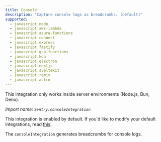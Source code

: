 ```yaml
---
title: Console
description: "Capture console logs as breadcrumbs. (default)"
supported:
  - javascript.node
  - javascript.aws-lambda
  - javascript.azure-functions
  - javascript.connect
  - javascript.express
  - javascript.fastify
  - javascript.gcp-functions
  - javascript.koa
  - javascript.electron
  - javascript.nextjs
  - javascript.sveltekit
  - javascript.remix
  - javascript.astro
---
```


<Alert level="info">
  This integration only works inside server environments (Node.js, Bun, Deno).
</Alert>

_Import name: `Sentry.consoleIntegration`_

This integration is enabled by default. If you'd like to modify your default integrations, read [this](./../#modifying-default-integrations).

The `consoleIntegration` generates breadcrumbs for console logs.
